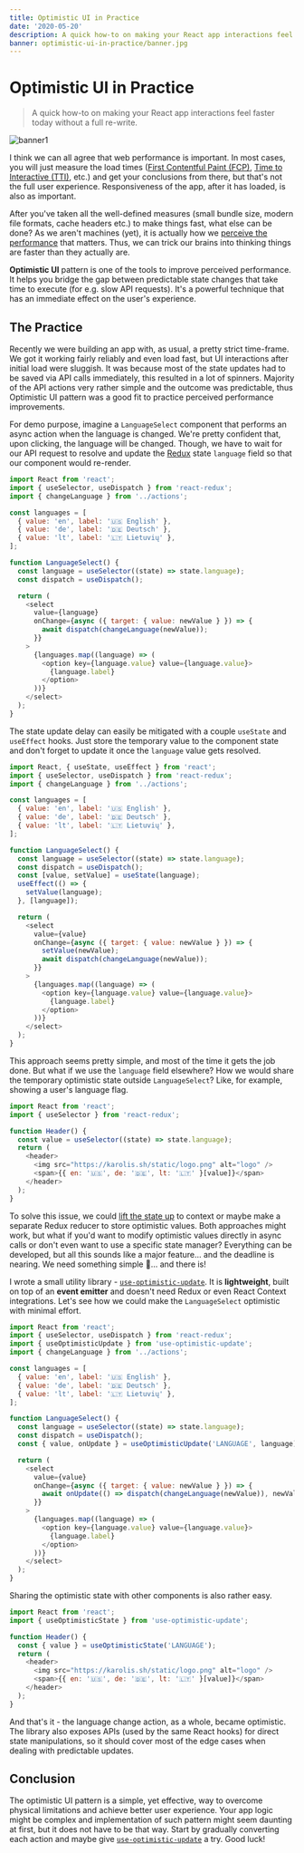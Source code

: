 ```yaml
---
title: Optimistic UI in Practice
date: '2020-05-20'
description: A quick how-to on making your React app interactions feel faster today without a full re-write.
banner: optimistic-ui-in-practice/banner.jpg
---
```


# Optimistic UI in Practice

> A quick how-to on making your React app interactions feel faster today without a full re-write.

![banner1](./images/banner.jpg 'Alistair MacRobert@https://unsplash.com/photos/SCtlFdgTw1A')

I think we can all agree that web performance is important. In most cases, you will just measure the load times ([First Contentful Paint (FCP)](https://web.dev/first-contentful-paint/), [Time to Interactive (TTI)](https://web.dev/interactive/), etc.) and get your conclusions from there, but that's not the full user experience. Responsiveness of the app, after it has loaded, is also as important.

After you've taken all the well-defined measures (small bundle size, modern file formats, cache headers etc.) to make things fast, what else can be done? As we aren't machines (yet), it is actually how we [perceive the performance](https://en.wikipedia.org/wiki/Perceived_performance) that matters. Thus, we can trick our brains into thinking things are faster than they actually are.

**Optimistic UI** pattern is one of the tools to improve perceived performance. It helps you bridge the gap between predictable state changes that take time to execute (for e.g. slow API requests). It's a powerful technique that has an immediate effect on the user's experience.

## The Practice

Recently we were building an app with, as usual, a pretty strict time-frame. We got it working fairly reliably and even load fast, but UI interactions after initial load were sluggish. It was because most of the state updates had to be saved via API calls immediately, this resulted in a lot of spinners. Majority of the API actions very rather simple and the outcome was predictable, thus Optimistic UI pattern was a good fit to practice perceived performance improvements.

For demo purpose, imagine a `LanguageSelect` component that performs an async action when the language is changed. We're pretty confident that, upon clicking, the language will be changed. Though, we have to wait for our API request to resolve and update the [Redux](https://redux.js.org/) state `language` field so that our component would re-render.

```js
import React from 'react';
import { useSelector, useDispatch } from 'react-redux';
import { changeLanguage } from '../actions';

const languages = [
  { value: 'en', label: '🇺🇸 English' },
  { value: 'de', label: '🇩🇪 Deutsch' },
  { value: 'lt', label: '🇱🇹 Lietuvių' },
];

function LanguageSelect() {
  const language = useSelector((state) => state.language);
  const dispatch = useDispatch();

  return (
    <select
      value={language}
      onChange={async ({ target: { value: newValue } }) => {
        await dispatch(changeLanguage(newValue));
      }}
    >
      {languages.map((language) => (
        <option key={language.value} value={language.value}>
          {language.label}
        </option>
      ))}
    </select>
  );
}
```

The state update delay can easily be mitigated with a couple `useState` and `useEffect` hooks. Just store the temporary value to the component state and don't forget to update it once the `language` value gets resolved.

```js {14-17,23}
import React, { useState, useEffect } from 'react';
import { useSelector, useDispatch } from 'react-redux';
import { changeLanguage } from '../actions';

const languages = [
  { value: 'en', label: '🇺🇸 English' },
  { value: 'de', label: '🇩🇪 Deutsch' },
  { value: 'lt', label: '🇱🇹 Lietuvių' },
];

function LanguageSelect() {
  const language = useSelector((state) => state.language);
  const dispatch = useDispatch();
  const [value, setValue] = useState(language);
  useEffect(() => {
    setValue(language);
  }, [language]);

  return (
    <select
      value={value}
      onChange={async ({ target: { value: newValue } }) => {
        setValue(newValue);
        await dispatch(changeLanguage(newValue));
      }}
    >
      {languages.map((language) => (
        <option key={language.value} value={language.value}>
          {language.label}
        </option>
      ))}
    </select>
  );
}
```

This approach seems pretty simple, and most of the time it gets the job done. But what if we use the `language` field elsewhere? How we would share the temporary optimistic state outside `LanguageSelect`? Like, for example, showing a user's language flag.

```js
import React from 'react';
import { useSelector } from 'react-redux';

function Header() {
  const value = useSelector((state) => state.language);
  return (
    <header>
      <img src="https://karolis.sh/static/logo.png" alt="logo" />
      <span>{{ en: '🇺🇸', de: '🇩🇪', lt: '🇱🇹' }[value]}</span>
    </header>
  );
}
```

To solve this issue, we could [lift the state up](https://reactjs.org/docs/lifting-state-up.html) to context or maybe make a separate Redux reducer to store optimistic values. Both approaches might work, but what if you'd want to modify optimistic values directly in async calls or don't even want to use a specific state manager? Everything can be developed, but all this sounds like a major feature... and the deadline is nearing. We need something simple 🤔... and there is!

I wrote a small utility library - [`use-optimistic-update`](https://www.npmjs.com/package/use-optimistic-update). It is **lightweight**, built on top of an **event emitter** and doesn't need Redux or even React Context integrations. Let's see how we could make the `LanguageSelect` optimistic with minimal effort.

```js {3,15,21}
import React from 'react';
import { useSelector, useDispatch } from 'react-redux';
import { useOptimisticUpdate } from 'use-optimistic-update';
import { changeLanguage } from '../actions';

const languages = [
  { value: 'en', label: '🇺🇸 English' },
  { value: 'de', label: '🇩🇪 Deutsch' },
  { value: 'lt', label: '🇱🇹 Lietuvių' },
];

function LanguageSelect() {
  const language = useSelector((state) => state.language);
  const dispatch = useDispatch();
  const { value, onUpdate } = useOptimisticUpdate('LANGUAGE', language);

  return (
    <select
      value={value}
      onChange={async ({ target: { value: newValue } }) => {
        await onUpdate(() => dispatch(changeLanguage(newValue)), newValue);
      }}
    >
      {languages.map((language) => (
        <option key={language.value} value={language.value}>
          {language.label}
        </option>
      ))}
    </select>
  );
}
```

Sharing the optimistic state with other components is also rather easy.

```js {2,5}
import React from 'react';
import { useOptimisticState } from 'use-optimistic-update';

function Header() {
  const { value } = useOptimisticState('LANGUAGE');
  return (
    <header>
      <img src="https://karolis.sh/static/logo.png" alt="logo" />
      <span>{{ en: '🇺🇸', de: '🇩🇪', lt: '🇱🇹' }[value]}</span>
    </header>
  );
}
```

And that's it - the language change action, as a whole, became optimistic. The library also exposes APIs (used by the same React hooks) for direct state manipulations, so it should cover most of the edge cases when dealing with predictable updates.

## Conclusion

The optimistic UI pattern is a simple, yet effective, way to overcome physical limitations and achieve better user experience. Your app logic might be complex and implementation of such pattern might seem daunting at first, but it does not have to be that way. Start by gradually converting each action and maybe give [`use-optimistic-update`](https://www.npmjs.com/package/use-optimistic-update) a try. Good luck!
